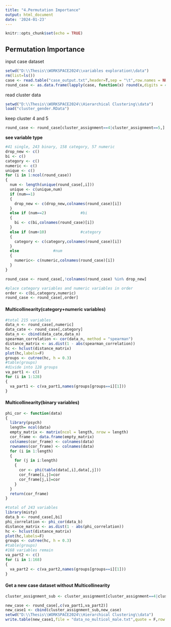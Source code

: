```yaml
---
title: "4.Permutation Importance"
output: html_document
date: '2024-01-23'
---
```


```r
knitr::opts_chunk$set(echo = TRUE)
```

## Permutation Importance

input case dataset

```r
setwd("D:\\Thesis\\WORKSPACE2024\\variables exploration\\data")
rm(list=ls())
case <- read.table("case_output.txt",header=T,sep = "\t",row.names = NULL)
round_case <- as.data.frame(lapply(case, function(x) round(x,digits = 4)))
```

read cluster data

```r
setwd("D:\\Thesis\\WORKSPACE2024\\Hierarchical Clustering\\data")
load("cluster_gender.RData")
```

keep cluster 4 and 5

```r
round_case <- round_case[cluster_assignment==4|cluster_assignment==5,]
```

**see variable type**

```r
#41 single, 243 binary, 158 category, 57 numeric
drop_new <- c()
bi <- c()
category <- c()
numeric <- c()
unique <- c()
for (i in 1:ncol(round_case))
{
  num <- length(unique(round_case[,i]))
  unique <- c(unique,num)
  if (num==1)
  {
    drop_new <- c(drop_new,colnames(round_case)[i])
  }
  else if (num==2)               #bi
  {
    bi <- c(bi,colnames(round_case)[i])
  }
  else if (num<10)               #category
  {
    category <- c(category,colnames(round_case)[i])
  }
  else               #num
  {
    numeric<- c(numeric,colnames(round_case)[i])
  }
}
```

```r
round_case <- round_case[,!colnames(round_case) %in% drop_new]

#place category variables and numeric variables in order
order <- c(bi,category,numeric)
round_case <- round_case[,order]
```

#### Multicollinearity(category+numeric variables)

```r
#total 215 variables
data_n <- round_case[,numeric]
data_cate <- round_case[,category]
data_n <- cbind(data_cate,data_n)
spearman_correlation <- cor(data_n, method = "spearman")
distance_matrix <- as.dist(1 - abs(spearman_correlation))
hc <- hclust(distance_matrix)
plot(hc,labels=F)
groups <- cutree(hc, h = 0.3)
#table(groups)
#divide into 128 groups
va_part1 <- c()
for (i in 1:128)
{
  va_part1 <- c(va_part1,names(groups[groups==i][1]))
}
```

#### Multicollinearity(binary variables)

```r
phi_cor <- function(data)
{
  library(psych)
  length= ncol(data)
  empty_matrix <- matrix(ncol = length, nrow = length)
  cor_frame <- data.frame(empty_matrix)
  colnames(cor_frame) <- colnames(data)
  rownames(cor_frame) <- colnames(data)
  for (i in 1:length)
  {
    for (j in i:length)
    {
      cor <- phi(table(data[,i],data[,j]))
      cor_frame[i,j]=cor
      cor_frame[j,i]=cor
    }
  }
  return(cor_frame)
}
```

```r
#total of 243 variables
library(misty)
data_b <- round_case[,bi]
phi_correlation <- phi_cor(data_b)
distance_matrix <- as.dist(1 - abs(phi_correlation))
hc <- hclust(distance_matrix)
plot(hc,labels=F)
groups <- cutree(hc, h = 0.3)
#table(groups)
#168 variables remain
va_part2 <- c()
for (i in 1:168)
{
  va_part2 <- c(va_part2,names(groups[groups==i][1]))
}
```

#### Get a new case dataset without Multicollinearity

```r
cluster_assignment_sub <- cluster_assignment[cluster_assignment==4|cluster_assignment==5]
```

```r
new_case <- round_case[,c(va_part1,va_part2)]
new_case1 <- cbind(cluster_assignment_sub,new_case)
setwd("D:\\Thesis\\WORKSPACE2024\\Hierarchical Clustering\\data")
write.table(new_case1,file = "data_no_multicol_male.txt",quote = F,row.names = T,sep="\t")
```
